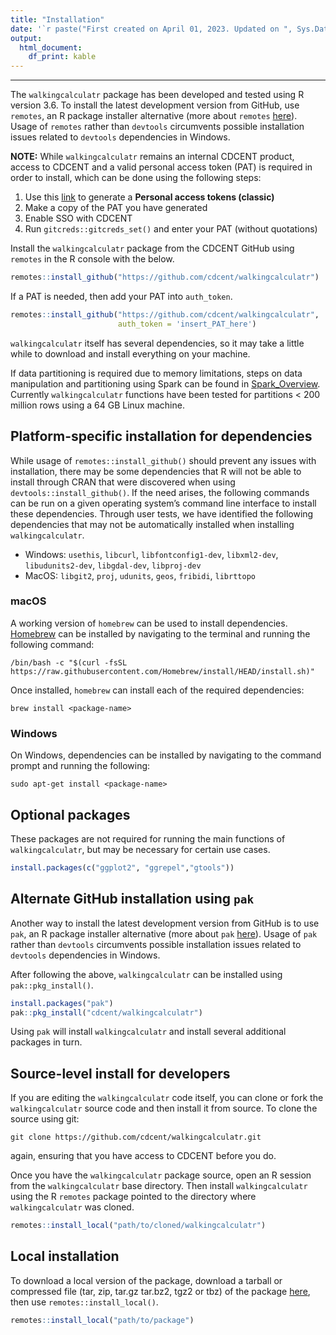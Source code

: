 ```yaml
---
title: "Installation"
date: '`r paste("First created on April 01, 2023. Updated on ", Sys.Date())`'
output:
  html_document: 
    df_print: kable
---
```


***
The `walkingcalculatr` package has been developed and tested using R version 3.6.
To install the latest development version from GitHub, use `remotes`, an R package installer alternative (more about `remotes` [here](https://github.com/r-lib/remotes)). Usage of `remotes` rather than `devtools` circumvents possible installation issues related to `devtools` dependencies in Windows.

**NOTE:** While `walkingcalculatr` remains an internal CDCENT product, access to CDCENT and a valid personal access token (PAT) is required in order to install, which can be done using the following steps:

1. Use this [link](https://docs.github.com/en/authentication/keeping-your-account-and-data-secure/managing-your-personal-access-tokens#personal-access-tokens-classic) to generate a **Personal access tokens (classic)**
2. Make a copy of the PAT you have generated
3. Enable SSO with CDCENT
4. Run `gitcreds::gitcreds_set()` and enter your PAT (without quotations)

Install the `walkingcalculatr` package from the CDCENT GitHub using `remotes` in the R console with the below.
```r
remotes::install_github("https://github.com/cdcent/walkingcalculatr")
```

If a PAT is needed, then add your PAT into `auth_token`.
```r
remotes::install_github("https://github.com/cdcent/walkingcalculatr", 
                        auth_token = 'insert_PAT_here')
```

`walkingcalculatr` itself has several dependencies, so it may take a little while to download and install everything on your machine. 

If data partitioning is required due to memory limitations, steps on data manipulation and partitioning using Spark can be found in [Spark_Overview](Spark_Overview.Rmd). Currently `walkingcalculatr` functions have been tested for partitions < 200 million rows using a 64 GB Linux machine.

## Platform-specific installation for dependencies

While usage of `remotes::install_github()` should prevent any issues with installation, there may be some dependencies that R will not be able to install through CRAN that were discovered when using `devtools::install_github()`. If the need arises, the following commands can be run on a given operating system's command line interface to install these dependencies. Through user tests, we have identified the following dependencies that may not be automatically installed when installing `walkingcalculatr`.

- Windows: `usethis`, `libcurl`, `libfontconfig1-dev`, `libxml2-dev`, `libudunits2-dev`, `libgdal-dev`, `libproj-dev` 
- MacOS: `libgit2`, `proj`, `udunits`, `geos`, `fribidi`, `librttopo`

### macOS

A working version of `homebrew` can be used to install dependencies. [Homebrew](https://brew.sh/) can be installed by navigating to the terminal and running the following command:

```
/bin/bash -c "$(curl -fsSL https://raw.githubusercontent.com/Homebrew/install/HEAD/install.sh)"
```

Once installed, `homebrew` can install each of the required dependencies:
```
brew install <package-name>
```

### Windows

On Windows, dependencies can be installed by navigating to the command prompt and running the following:
```
sudo apt-get install <package-name>
```

## Optional packages

These packages are not required for running the main functions of `walkingcalculatr`, but may be necessary for certain use cases.
```r
install.packages(c("ggplot2", "ggrepel","gtools"))
```

## Alternate GitHub installation using `pak`
Another way to install the latest development version from GitHub is to use `pak`, an R package installer alternative (more about `pak` [here](https://pak.r-lib.org/)). Usage of `pak` rather than `devtools` circumvents possible installation issues related to `devtools` dependencies in Windows.

After following the above, `walkingcalculatr` can be installed using `pak::pkg_install()`.
```r
install.packages("pak")
pak::pkg_install("cdcent/walkingcalculatr")
```

Using `pak` will install `walkingcalculatr` and install several additional packages in turn.

## Source-level install for developers

If you are editing the `walkingcalculatr` code itself, you can clone or fork the `walkingcalculatr` source code and then install it from source. To clone the source using git:

```
git clone https://github.com/cdcent/walkingcalculatr.git
```

again, ensuring that you have access to CDCENT before you do.

Once you have the `walkingcalculatr` package source, open an R session from the `walkingcalculatr` base directory. Then install `walkingcalculatr` using the R `remotes` package pointed to the directory where `walkingcalculatr` was cloned.

```r
remotes::install_local("path/to/cloned/walkingcalculatr")
```

## Local installation

To download a local version of the package, download a tarball or compressed file (tar, zip, tar.gz tar.bz2, tgz2 or tbz) of the package [here](https://github.com/cdcent/walkingcalculatr/archive/refs/heads/main.zip), then use `remotes::install_local()`.
```r
remotes::install_local("path/to/package")
```
